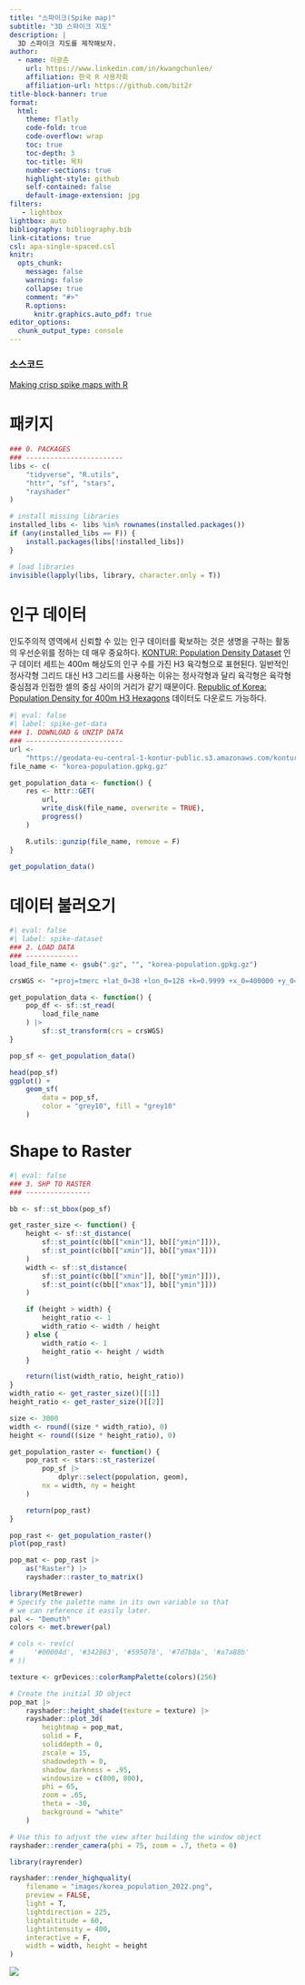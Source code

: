 ```yaml
---
title: "스파이크(Spike map)"
subtitle: "3D 스파이크 지도"
description: |
  3D 스파이크 지도를 제작해보자.
author:
  - name: 이광춘
    url: https://www.linkedin.com/in/kwangchunlee/
    affiliation: 한국 R 사용자회
    affiliation-url: https://github.com/bit2r
title-block-banner: true
format:
  html:
    theme: flatly
    code-fold: true
    code-overflow: wrap
    toc: true
    toc-depth: 3
    toc-title: 목차
    number-sections: true
    highlight-style: github    
    self-contained: false
    default-image-extension: jpg
filters:
   - lightbox
lightbox: auto
bibliography: bibliography.bib
link-citations: true
csl: apa-single-spaced.csl
knitr:
  opts_chunk: 
    message: false
    warning: false
    collapse: true
    comment: "#>" 
    R.options:
      knitr.graphics.auto_pdf: true
editor_options: 
  chunk_output_type: console
---
```


:::{.callout-tip}
### 소스코드

[Making crisp spike maps with R](https://github.com/milos-agathon/making-crisp-spike-maps-with-r)
:::

# 패키지

```r
### 0. PACKAGES
### ------------------------
libs <- c(
    "tidyverse", "R.utils",
    "httr", "sf", "stars",
    "rayshader"
)

# install missing libraries
installed_libs <- libs %in% rownames(installed.packages())
if (any(installed_libs == F)) {
    install.packages(libs[!installed_libs])
}

# load libraries
invisible(lapply(libs, library, character.only = T))

```



# 인구 데이터

인도주의적 영역에서 신뢰할 수 있는 인구 데이터를 확보하는 것은 생명을 구하는 활동의 우선순위를 정하는 데 매우 중요하다. 
[KONTUR: Population Density Dataset](https://www.kontur.io/portfolio/population-dataset/) 인구 데이터 세트는 400m 해상도의 인구 수를 가진 H3 육각형으로 표현된다. 일반적인 정사각형 그리드 대신 H3 그리드를 사용하는 이유는 정사각형과 달리 육각형은 육각형 중심점과 인접한 셀의 중심 사이의 거리가 같기 때문이다. [Republic of Korea: Population Density for 400m H3 Hexagons](https://data.humdata.org/dataset/kontur-population-republic-of-korea) 데이터도 다운로드 가능하다.

```r
#| eval: false
#| label: spike-get-data
### 1. DOWNLOAD & UNZIP DATA
### ------------------------
url <-
    "https://geodata-eu-central-1-kontur-public.s3.amazonaws.com/kontur_datasets/kontur_population_KR_20220630.gpkg.gz"
file_name <- "korea-population.gpkg.gz"

get_population_data <- function() {
    res <- httr::GET(
        url,
        write_disk(file_name, overwrite = TRUE),
        progress()
    )

    R.utils::gunzip(file_name, remove = F)
}

get_population_data()
```

# 데이터 불러오기

```r
#| eval: false
#| label: spike-dataset
### 2. LOAD DATA
### -------------
load_file_name <- gsub(".gz", "", "korea-population.gpkg.gz")

crsWGS <- "+proj=tmerc +lat_0=38 +lon_0=128 +k=0.9999 +x_0=400000 +y_0=600000 +ellps=bessel +towgs84=-115.8,474.99,674.11,1.16,-2.31,-1.63,6.43 +units=m +no_defs"

get_population_data <- function() {
    pop_df <- sf::st_read(
        load_file_name
    ) |>
        sf::st_transform(crs = crsWGS)
}

pop_sf <- get_population_data()

head(pop_sf)
ggplot() +
    geom_sf(
        data = pop_sf,
        color = "grey10", fill = "grey10"
    )
```

# Shape to Raster

```r
#| eval: false
### 3. SHP TO RASTER
### ----------------

bb <- sf::st_bbox(pop_sf)

get_raster_size <- function() {
    height <- sf::st_distance(
        sf::st_point(c(bb[["xmin"]], bb[["ymin"]])),
        sf::st_point(c(bb[["xmin"]], bb[["ymax"]]))
    )
    width <- sf::st_distance(
        sf::st_point(c(bb[["xmin"]], bb[["ymin"]])),
        sf::st_point(c(bb[["xmax"]], bb[["ymin"]]))
    )

    if (height > width) {
        height_ratio <- 1
        width_ratio <- width / height
    } else {
        width_ratio <- 1
        height_ratio <- height / width
    }

    return(list(width_ratio, height_ratio))
}
width_ratio <- get_raster_size()[[1]]
height_ratio <- get_raster_size()[[2]]

size <- 3000
width <- round((size * width_ratio), 0)
height <- round((size * height_ratio), 0)

get_population_raster <- function() {
    pop_rast <- stars::st_rasterize(
        pop_sf |>
            dplyr::select(population, geom),
        nx = width, ny = height
    )

    return(pop_rast)
}

pop_rast <- get_population_raster()
plot(pop_rast)

pop_mat <- pop_rast |>
    as("Raster") |>
    rayshader::raster_to_matrix()

library(MetBrewer)
# Specify the palette name in its own variable so that
# we can reference it easily later.
pal <- "Demuth"
colors <- met.brewer(pal)

# cols <- rev(c(
#     '#00004d', '#342863', '#595078', '#7d7b8a', '#a7a88b'
# ))

texture <- grDevices::colorRampPalette(colors)(256)

# Create the initial 3D object
pop_mat |>
    rayshader::height_shade(texture = texture) |>
    rayshader::plot_3d(
        heightmap = pop_mat,
        solid = F,
        soliddepth = 0,
        zscale = 15,
        shadowdepth = 0,
        shadow_darkness = .95,
        windowsize = c(800, 800),
        phi = 65,
        zoom = .65,
        theta = -30,
        background = "white"
    )

# Use this to adjust the view after building the window object
rayshader::render_camera(phi = 75, zoom = .7, theta = 0)

library(rayrender)

rayshader::render_highquality(
    filename = "images/korea_population_2022.png",
    preview = FALSE,
    light = T,
    lightdirection = 225,
    lightaltitude = 60,
    lightintensity = 400,
    interactive = F,
    width = width, height = height
)
```

![](images/korea_population_2022.png)
